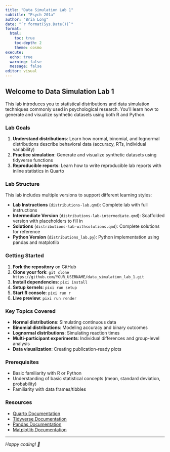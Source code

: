 ```yaml
---
title: "Data Simulation Lab 1"
subtitle: "Psych 201a"
author: "Bria Long"
date: "`r format(Sys.Date())`"
format:
  html:
    toc: true
    toc-depth: 2
    theme: cosmo
execute:
  echo: true
  warning: false
  message: false
editor: visual
---
```


## Welcome to Data Simulation Lab 1

This lab introduces you to statistical distributions and data simulation techniques commonly used in psychological research. You'll learn how to generate and visualize synthetic datasets using both R and Python.

### Lab Goals

1.  **Understand distributions**: Learn how normal, binomial, and lognormal distributions describe behavioral data (accuracy, RTs, individual variability)
2.  **Practice simulation**: Generate and visualize synthetic datasets using tidyverse functions
3.  **Reproducible reports**: Learn how to write reproducible lab reports with inline statistics in Quarto

### Lab Structure

This lab includes multiple versions to support different learning styles:

-   **Lab Instructions** (`distributions-lab.qmd`): Complete lab with full instructions
-   **Intermediate Version** (`distributions-lab-intermediate.qmd`): Scaffolded version with placeholders to fill in
-   **Solutions** (`distributions-lab-withsolutions.qmd`): Complete solutions for reference
-   **Python Version** (`distributions_lab.py`): Python implementation using pandas and matplotlib

### Getting Started

1.  **Fork the repository** on GitHub
2.  **Clone your fork**: `git clone https://github.com/YOUR_USERNAME/data_simulation_lab_1.git`
3.  **Install dependencies**: `pixi install`
4.  **Setup kernels**: `pixi run setup`
5.  **Start R console**: `pixi run r`
6.  **Live preview**: `pixi run render`

### Key Topics Covered

-   **Normal distributions**: Simulating continuous data
-   **Binomial distributions**: Modeling accuracy and binary outcomes
-   **Lognormal distributions**: Simulating reaction times
-   **Multi-participant experiments**: Individual differences and group-level analysis
-   **Data visualization**: Creating publication-ready plots

### Prerequisites

-   Basic familiarity with R or Python
-   Understanding of basic statistical concepts (mean, standard deviation, probability)
-   Familiarity with data frames/tibbles

### Resources

-   [Quarto Documentation](https://quarto.org/docs/)
-   [Tidyverse Documentation](https://www.tidyverse.org/)
-   [Pandas Documentation](https://pandas.pydata.org/)
-   [Matplotlib Documentation](https://matplotlib.org/)

------------------------------------------------------------------------

*Happy coding! 🎉*